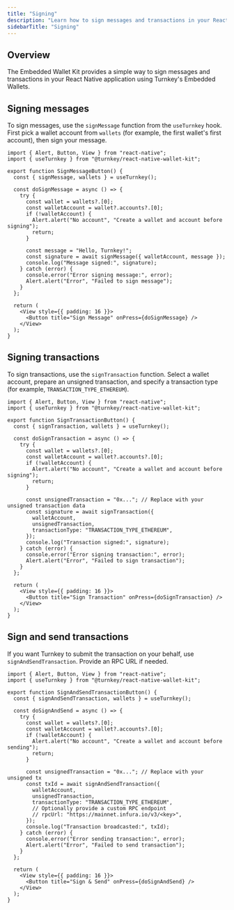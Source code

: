 ```yaml
---
title: "Signing"
description: "Learn how to sign messages and transactions in your React Native app using Turnkey's Embedded Wallets."
sidebarTitle: "Signing"
---
```


## Overview

The Embedded Wallet Kit provides a simple way to sign messages and transactions in your React Native application using Turnkey's Embedded Wallets.

## Signing messages

To sign messages, use the `signMessage` function from the `useTurnkey` hook. First pick a wallet account from `wallets` (for example, the first wallet's first account), then sign your message.

```tsx
import { Alert, Button, View } from "react-native";
import { useTurnkey } from "@turnkey/react-native-wallet-kit";

export function SignMessageButton() {
  const { signMessage, wallets } = useTurnkey();

  const doSignMessage = async () => {
    try {
      const wallet = wallets?.[0];
      const walletAccount = wallet?.accounts?.[0];
      if (!walletAccount) {
        Alert.alert("No account", "Create a wallet and account before signing");
        return;
      }

      const message = "Hello, Turnkey!";
      const signature = await signMessage({ walletAccount, message });
      console.log("Message signed:", signature);
    } catch (error) {
      console.error("Error signing message:", error);
      Alert.alert("Error", "Failed to sign message");
    }
  };

  return (
    <View style={{ padding: 16 }}>
      <Button title="Sign Message" onPress={doSignMessage} />
    </View>
  );
}
```

## Signing transactions

To sign transactions, use the `signTransaction` function. Select a wallet account, prepare an unsigned transaction, and specify a transaction type (for example, `TRANSACTION_TYPE_ETHEREUM`).

```tsx
import { Alert, Button, View } from "react-native";
import { useTurnkey } from "@turnkey/react-native-wallet-kit";

export function SignTransactionButton() {
  const { signTransaction, wallets } = useTurnkey();

  const doSignTransaction = async () => {
    try {
      const wallet = wallets?.[0];
      const walletAccount = wallet?.accounts?.[0];
      if (!walletAccount) {
        Alert.alert("No account", "Create a wallet and account before signing");
        return;
      }

      const unsignedTransaction = "0x..."; // Replace with your unsigned transaction data
      const signature = await signTransaction({
        walletAccount,
        unsignedTransaction,
        transactionType: "TRANSACTION_TYPE_ETHEREUM",
      });
      console.log("Transaction signed:", signature);
    } catch (error) {
      console.error("Error signing transaction:", error);
      Alert.alert("Error", "Failed to sign transaction");
    }
  };

  return (
    <View style={{ padding: 16 }}>
      <Button title="Sign Transaction" onPress={doSignTransaction} />
    </View>
  );
}
```

## Sign and send transactions

If you want Turnkey to submit the transaction on your behalf, use `signAndSendTransaction`. Provide an RPC URL if needed.

```tsx
import { Alert, Button, View } from "react-native";
import { useTurnkey } from "@turnkey/react-native-wallet-kit";

export function SignAndSendTransactionButton() {
  const { signAndSendTransaction, wallets } = useTurnkey();

  const doSignAndSend = async () => {
    try {
      const wallet = wallets?.[0];
      const walletAccount = wallet?.accounts?.[0];
      if (!walletAccount) {
        Alert.alert("No account", "Create a wallet and account before sending");
        return;
      }

      const unsignedTransaction = "0x..."; // Replace with your unsigned tx
      const txId = await signAndSendTransaction({
        walletAccount,
        unsignedTransaction,
        transactionType: "TRANSACTION_TYPE_ETHEREUM",
        // Optionally provide a custom RPC endpoint
        // rpcUrl: "https://mainnet.infura.io/v3/<key>",
      });
      console.log("Transaction broadcasted:", txId);
    } catch (error) {
      console.error("Error sending transaction:", error);
      Alert.alert("Error", "Failed to send transaction");
    }
  };

  return (
    <View style={{ padding: 16 }}>
      <Button title="Sign & Send" onPress={doSignAndSend} />
    </View>
  );
}
```
